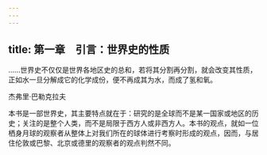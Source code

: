 ```yaml
---
---
---
```

title: 第一章　引言：世界史的性质
---



……世界史不仅仅是世界各地区史的总和，若将其分割再分割，就会改变其性质，正如水一旦分解成它的化学成份，便不再成其为水，而成了氢和氧。

杰弗里·巴勒克拉夫

本书是一部世界史，其主要特点就在于：研究的是全球而不是某一国家或地区的历史；关注的是整个人类，而不是局限于西方人或非西方人。本书的观点，就如一位栖身月球的观察者从整体上对我们所在的球体进行考察时形成的观点，因而，与居住伦敦或巴黎、北京或德里的观察者的观点判然不同。